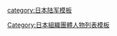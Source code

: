 {{Navbox
|name=陸上幕僚長
|title={{flagicon image|Flag of Chief of Staff of the Ground Self-Defense Force (Japan).svg}} [[陸上幕僚長|日本陸上自衛隊陸上幕僚長]]
|bodyclass = hlist hlist-pipe hnum
|group1=[[警察預備隊]]總隊總監
|list1=[[林敬三 (日本陸上自衛隊將領)|林敬三]]（<small>1950－1952</small>）
|group2=保安廳第一幕僚長
|list2=[[林敬三 (日本陸上自衛隊將領)|林敬三]]（<small>1952－1954</small>）
|group3=陸上幕僚長
|list3=
* {{Link-ja|筒井竹雄|筒井竹雄}}（<small>1954－1957</small>）
* {{Link-ja|杉山茂 (陸上自衛隊將領)|杉山茂 (陸軍軍人)|杉山茂}}（<small>1957－1960</small>）
* {{Link-ja|杉田一次|杉田一次}}（<small>1960－1962</small>）
* {{Link-ja|大森寛|大森寛}}（<small>1962－1965</small>）
* {{Link-ja|天野良英|天野良英}}（<small>1965－1966</small>）
* {{Link-ja|吉江誠一|吉江誠一}}（<small>1966－1968</small>）
* {{Link-ja|山田正雄|山田正雄}}（<small>1968－1970</small>）
* {{Link-ja|衣笠駿雄|衣笠駿雄}}（<small>1970－1971</small>）
* {{Link-ja|中村龍平|中村龍平}}（<small>1971－1973</small>）
* {{Link-ja|曲壽郎|曲壽郎}}（<small>1973－1974</small>）
* {{Link-ja|三好秀男|三好秀男}}（<small>1974－1976</small>）
* {{Link-ja|栗栖弘臣|栗栖弘臣}}（<small>1976－1977</small>）
* {{Link-ja|高品武彥|高品武彦}}（<small>1977－1978</small>）
* {{Link-ja|永野茂門|永野茂門}}（<small>1978－1980</small>）
* {{Link-ja|鈴木敏通|鈴木敏通}}（<small>1980－1981</small>）
* {{Link-ja|村井澄夫|村井澄夫}}（<small>1981－1983</small>）
* {{Link-ja|渡部敬太郎|渡部敬太郎}}（<small>1983－1984</small>）
* {{Link-ja|中村守雄|中村守雄}}（<small>1984－1986</small>）
* {{Link-ja|石井政雄|石井政雄}}（<small>1986－1987</small>）
* {{Link-ja|寺島泰三|寺島泰三}}（<small>1987－1990</small>）
* {{Link-ja|志摩篤|志摩篤}}（<small>1990－1992</small>）
* {{Link-ja|西元徹也|西元徹也}}（<small>1992－1993</small>）
* {{Link-ja|富澤暉|冨澤暉}}（<small>1993－1995</small>）
* {{Link-ja|渡邊信利|渡邊信利}}（<small>1995－1997</small>）
* {{Link-ja|藤繩祐爾|藤縄祐爾}}（<small>1997－1999</small>）
* {{Link-ja|磯島恒夫|磯島恒夫}}（<small>1999－2001</small>）
* {{Link-ja|中谷正寛|中谷正寛}}（<small>2001－2002</small>）
* {{Link-ja|先崎一|先崎一}}（<small>2002－2004</small>）
* {{Link-ja|森勉|森勉}}（<small>2004－2007</small>）
* {{Link-ja|折木良一|折木良一}}（<small>2007－2009</small>）
* [[火箱芳文]]（<small>2009－2011</small>）
* [[君塚榮治]]（<small>2011－2013</small>）
* {{Link-ja|岩田清文|岩田清文}}（<small>2013－2016</small>）
* [[岡部俊哉]]（<small>2016－2017</small>）
* {{Link-ja|山崎幸二|山崎幸二}}（<small>2017－2019</small>）
* {{Link-ja|湯浅悟郎|湯浅悟郎}}（<small>2019－2021</small>）
* {{link-ja|吉田圭秀|吉田圭秀}}（<small>2021－</small>）
}}<noinclude>
[[Category:日本陸上幕僚長| ]]
[[category:日本陆军模板]]
[[Category:日本組織團體人物列表模板]]
</noinclude>